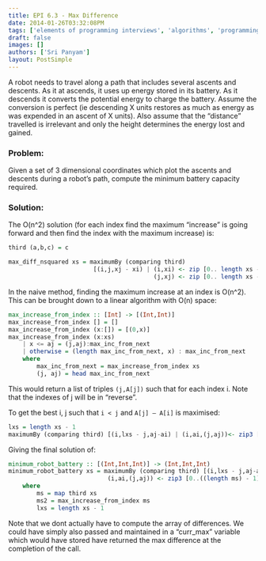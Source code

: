 ```yaml
---
title: EPI 6.3 - Max Difference
date: 2014-01-26T03:32:08PM
tags: ['elements of programming interviews', 'algorithms', 'programming', 'max difference']
draft: false
images: []
authors: ['Sri Panyam']
layout: PostSimple
---
```


A robot needs to travel along a path that includes several ascents and descents. As it at ascends, it uses up energy stored in its battery. As it descends it converts the potential energy to charge the battery. Assume the conversion is perfect (ie descending X units restores as much as energy as was expended in an ascent of X units). Also assume that the “distance” travelled is irrelevant and only the height determines the energy lost and gained.

### Problem:

Given a set of 3 dimensional coordinates which plot the ascents and descents during a robot’s path, compute the minimum battery capacity required.

### Solution:

The O(n^2) solution (for each index find the maximum “increase” is going forward and then find the index with the maximum increase) is:

```haskell showLineNumbers
third (a,b,c) = c

max_diff_nsquared xs = maximumBy (comparing third)
                        [(i,j,xj - xi) | (i,xi) <- zip [0.. length xs - 1] xs,
                                         (j,xj) <- zip [0.. length xs - 1] xs, i < j]
```

In the naive method, finding the maximum increase at an index is O(n^2). This can be brought down to a linear algorithm with O(n) space:

```haskell showLineNumbers
max_increase_from_index :: [Int] -> [(Int,Int)]
max_increase_from_index [] = []
max_increase_from_index (x:[]) = [(0,x)]
max_increase_from_index (x:xs)
    | x <= aj = (j,aj):max_inc_from_next
    | otherwise = (length max_inc_from_next, x) : max_inc_from_next
    where
        max_inc_from_next = max_increase_from_index xs
        (j, aj) = head max_inc_from_next
```

This would return a list of triples `(j,A[j])` such that for each index i. Note that the indexes of j will be in “reverse”.

To get the best i, j such that `i < j` and `A[j] – A[i]` is maximised:

```haskell showLineNumbers
lxs = length xs - 1
maximumBy (comparing third) [(i,lxs - j,aj-ai) | (i,ai,(j,aj))<- zip3 [0..((length ms) - 1)] ms ms2]
```

Giving the final solution of:

```haskell showLineNumbers
minimum_robot_battery :: [(Int,Int,Int)] -> (Int,Int,Int)
minimum_robot_battery xs = maximumBy (comparing third) [(i,lxs - j,aj-ai) |
                            (i,ai,(j,aj)) <- zip3 [0..((length ms) - 1)] ms ms2]
    where
        ms = map third xs
        ms2 = max_increase_from_index ms
        lxs = length xs - 1
```

Note that we dont actually have to compute the array of differences. We could have simply also passed and maintained in a “curr_max” variable which would have stored have returned the max difference at the completion of the call.

